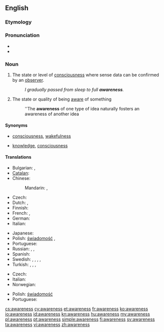 ==English==

===Etymology===
{{suffix|aware|ness}}

===Pronunciation===
* {{audio|en-us-awareness.ogg|Audio (US)}}
* {{rhymes|ɛə(r)nəs}}

===Noun===
{{wikipedia}}
{{en-noun|-|awarenesses}}

# The state or level of [[consciousness]] where sense data can be confirmed by an [[observer]].
#: ''I gradually passed from sleep to full '''awareness'''.''
# The state or quality of being [[aware]] of something
#: ''The '''awareness''' of one type of idea naturally fosters an awareness of another idea

====Synonyms====
* {{sense|state of consciousness}} [[consciousness]], [[wakefulness]]
* {{sense|state of being aware of something}} [[knowledge]], [[consciousness]]

====Translations====
{{trans-top|the state of consciousness}}
* Bulgarian: {{t|bg|съзнание}}, {{t|bg|осведоменост}}
* [[Catalan]]: {{t+|ca|consciència|f}}
* Chinese:
*: Mandarin: {{t|zh|意識|sc=Hani}}, {{t|zh|意识|tr=yìshí|sc=Hani}}
* Czech: {{t-|cs|vědomí|n}}
* Dutch: {{t+|nl|besef}}, {{t+|nl|bewustzijn}}
* Finnish: {{t-|fi|tietoisuus}}
* French: {{t+|fr|conscience}}, {{t+|fr|connaissance}}
* German: {{t+|de|Bewusstsein|n}}
* Italian: {{t+|it|coscienza|f}}
{{trans-mid}}
* Japanese: {{t|ja|意識|tr=いしき, ishiki|sc=Jpan}}
* Polish: [[świadomość]] {{f}}, {{t|pl|świadomość|f}}
* Portuguese: {{t+|pt|consciência|f}}
* Russian: {{t|ru|сознание|n|tr=soznánije|sc=Cyrl}}, {{t|ru|осознание|n|tr=osoznánije|sc=Cyrl}}, {{t|ru|осведомлённость|f|tr=osvedomljónnostʹ|sc=Cyrl}}
* Spanish: {{t+|es|conciencia|f}}
* Swedish: {{t|sv|medvetande|n}}, {{t|sv|medvetenhet|c}}, {{t|sv|iakttagelseförmåga|c}}, {{t|sv|aktsamhet|c}}, {{t|sv|insikt|c}}
* Turkish: {{t|tr|bilinç}}, {{t|tr|bilinçlenme}}, {{t|tr|farkındalık}}, {{t|tr|uyanıklık}}
{{trans-bottom}}

{{trans-top|the state or quality of being aware of something}}
* Czech: {{t-|cs|uvědomění|n}}
* Italian: {{t|it|consapevolezza}}
* Norwegian: {{t|no|oppmerksomhet}}
{{trans-mid}}
* Polish: [[świadomość]] {{f}}
* Portuguese: {{t|pt|percepção|f}}
{{trans-bottom}}

[[cs:awareness]]
[[cy:awareness]]
[[et:awareness]]
[[fr:awareness]]
[[ko:awareness]]
[[io:awareness]]
[[id:awareness]]
[[kn:awareness]]
[[hu:awareness]]
[[my:awareness]]
[[pl:awareness]]
[[pt:awareness]]
[[simple:awareness]]
[[fi:awareness]]
[[sv:awareness]]
[[ta:awareness]]
[[vi:awareness]]
[[zh:awareness]]
